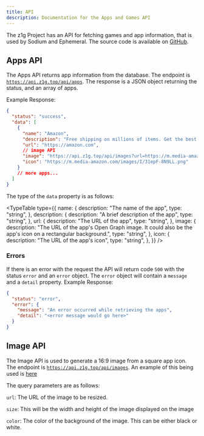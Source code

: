 ```yaml
---
title: API
description: Documentation for the Apps and Games API
---
```



The z1g Project has an API for fetching games and app information, that is used by Sodium and Ephemeral.  The source code is available on [GitHub](https://github.com/z1g-project/backend).

## Apps API

The Apps API returns app information from the database. The endpoint is [`https://api.z1g.top/api/apps`](https://api.z1g.top/api/apps). The response is a JSON object returning the status, and an array of apps.

Example Response:

```json
{
  "status": "success",
  "data": [
    {
      "name": "Amazon",
      "description": "Free shipping on millions of items. Get the best of Shopping and Entertainment with Prime. ",
      "url": "https://amazon.com",
      // image API
      "image": "https://api.z1g.top/api/images?url=https://m.media-amazon.com/images/I/31epF-8N9LL.png&size=750&color=white",
      "icon": "https://m.media-amazon.com/images/I/31epF-8N9LL.png"
    }
    // more apps...
  ]
}
```

The type of the `data` property is as follows:

<TypeTable
  type={{
    name: {
      description: "The name of the app",
      type: "string",
    },
    description: {
      description: "A brief description of the app",
      type: "string",
    },
    url: {
      description: "The URL of the app",
      type: "string",
    },
    image: {
      description:
        "The URL of the app's Open Graph image. It could also be the app's icon on a rectangular background.",
      type: "string",
    },
    icon: {
      description: "The URL of the app's icon",
      type: "string",
    },
  }}
/>
### Errors

If there is an error with the request the API will return code `500` with
the status `error` and an `error` object. The `error` object will contain a
`message` and a `detail` property.
Example Response:

```json
{
  "status": "error",
  "error": {
    "message": "An error occurred while retrieving the apps",
    "detail": "<error message would go here>"
  }
}
```

## Image API

The Image API is used to generate a 16:9 image from a square app icon. The endpoint is [`https://api.z1g.top/api/images`](https://api.z1g.top/api/images). An example of this being used is [here](https://api.z1g.top/api/images?url=https://m.media-amazon.com/images/I/31epF-8N9LL.png&size=750&color=white)

The query parameters are as follows:

`url`: The URL of the image to be resized.

`size`: This will be the width and height of the image displayed on the image

`color`: The color of the background of the image. This can be either black or white.
